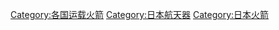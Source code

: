 {{catmore}}

[[Category:各国运载火箭|Category:各国运载火箭]]
[[Category:日本航天器|Category:日本航天器]]
[[Category:日本火箭|Category:日本火箭]]